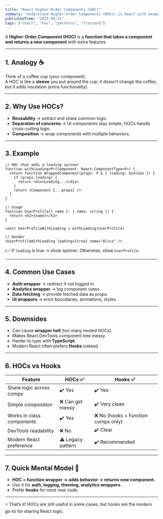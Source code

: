 ```yaml
---
title: "React Higher-Order Components (HOC)"
summary: "Understand Higher-Order Components (HOCs) in React with examples, use cases, downsides, and a comparison to hooks."
publishedTime: "2025-09-21"
tags: ["react", "hoc", "patterns", "frontend"]
---
```


A **Higher-Order Component (HOC)** is a **function that takes a component and returns a new component** with extra features.

---

## 1. Analogy ☕

Think of a coffee cup (your component).  
A HOC is like a **sleeve** you put around the cup: it doesn’t change the coffee, but it adds insulation (extra functionality).

---

## 2. Why Use HOCs?

- **Reusability** → extract and share common logic.  
- **Separation of concerns** → UI components stay simple, HOCs handle cross-cutting logic.  
- **Composition** → wrap components with multiple behaviors.

---

## 3. Example

```tsx
// HOC that adds a loading spinner
function withLoading<P>(Component: React.ComponentType<P>) {
  return function WrappedComponent(props: P & { loading: boolean }) {
    if (props.loading) {
      return <div>Loading...</div>
    }
    return <Component {...props} />
  }
}

// Usage
function UserProfile({ name }: { name: string }) {
  return <h2>{name}</h2>
}

const UserProfileWithLoading = withLoading(UserProfile)

// Render
<UserProfileWithLoading loading={true} name="Alice" />
```

👉 If `loading` is true → show spinner. Otherwise, show `UserProfile`.

---

## 4. Common Use Cases

- **Auth wrapper** → redirect if not logged in.  
- **Analytics wrapper** → log component views.  
- **Data fetching** → provide fetched data as props.  
- **UI wrappers** → error boundaries, animations, styles.

---

## 5. Downsides

- Can cause **wrapper hell** (too many nested HOCs).  
- Makes React DevTools component tree messy.  
- Harder to type with **TypeScript**.  
- Modern React often prefers **Hooks** instead.

---

## 6. HOCs vs Hooks

| Feature                   | HOCs ✅ | Hooks ✅ |
|----------------------------|---------|----------|
| Share logic across comps   | ✔️ Yes  | ✔️ Yes   |
| Simple composition         | ❌ Can get messy | ✔️ Very clean |
| Works in class components  | ✔️ Yes  | ❌ No (hooks = function comps only) |
| DevTools readability       | ❌ No   | ✔️ Clear |
| Modern React preference    | ⚠️ Legacy pattern | ✔️ Recommended |

---

## 7. Quick Mental Model 🧠

- **HOC = function wrapper → adds behavior → returns new component.**  
- Use it for **auth, logging, theming, analytics wrappers**.  
- Prefer **hooks** for most new code.  

---

⚡ That’s it! HOCs are still useful in some cases, but hooks are the modern go-to for sharing React logic.
